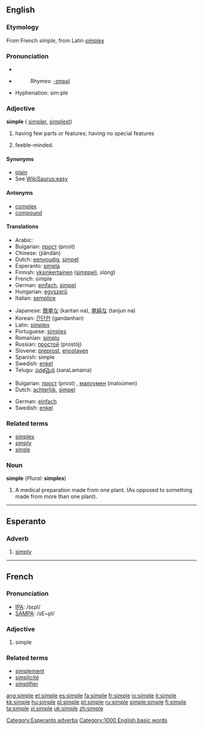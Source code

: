 ==English==

{{rank|smile|walk|places|709|simple|fresh|noble|appearance}}

===Etymology===
From French ''simple'', from Latin ''[[simplex]]''

===Pronunciation===
*{{IPA|/ˈsɪmpl/}}
*{{audio|en-us-simple.ogg|Audio (US)}}
*:Rhymes: [[Rhymes:English:-ɪmpəl|-ɪmpəl]]
*Hyphenation: sim·ple

===Adjective===
'''simple''' ({{compare}} [[simpler]], {{super}} [[simplest]])
#having few parts or features; having no special features
# {{colloquial}} feeble-minded.

====Synonyms====
*[[plain]]
*See [[WikiSaurus:easy]]

====Antonyms====
*[[complex]]
*[[compound]]

====Translations====
{{top|uncomplicated}}
*Arabic: {{ARchar|[[بسيط]]}} {{IPAchar|(basíeʈ)}}
*Bulgarian: [[прост]] (prost) {{m}}
*Chinese: {{zh-ts|簡單|简单}} (jiǎndān)
*Dutch: [[eenvoudig]], [[simpel]]
*Esperanto: [[simpla]]
*Finnish: [[yksinkertainen]] ([[simppeli]], ''slang'')
*French: simple
*German: [[einfach]], [[simpel]]
*Hungarian: [[egyszerű]]
*Italian: [[semplice]]
{{mid}}
*Japanese: [[簡単な]] (kantan na), [[単純な]] (tanjun na)
*Korean: [[간단한]] (gandanhan)
*Latin: [[simplex]]
*Portuguese: [[simples]]
*Romanian: [[simplu]]
*Russian: [[простой]] (prostój) {{m}}
*Slovene: [[preprost]], [[enostaven]]
*Spanish: simple
*Swedish: [[enkel]]
*Telugu: [[సరళమైన]] (saraLamaina)
{{bottom}}

{{top|simple-minded}}
*Bulgarian: [[прост]] (prost) {{m}}, [[малоумен]] (maloúmen) {{m}}
*Dutch: [[achterlijk]], [[simpel]]
{{mid}}
*German: [[einfach]]
*Swedish: [[enkel]]
{{bottom}}

===Related terms===
*[[simplex]]
*[[simply]]
*[[single]]

===Noun===
'''simple''' (''Plural:'' '''simples''')

#A medical preparation made from one plant. (As opposed to something made from more than one plant).


----

==Esperanto==
===Adverb===
{{eo-adv}}
# [[simply]]

[[Category:Esperanto adverbs]]

----

==French==

===Pronunciation===
*[[w:IPA|IPA]]: /s̃ɛpl/
*[[w:SAMPA|SAMPA]]: /sE~pl/

===Adjective===
{{fr-infl-adj|sm=simple|sf=simple|pm=simples|pf=simples|smp=s̃ɛpl|sfp=s̃ɛpl|pmp=s̃ɛpl|pfp=s̃ɛpl}}

# simple

===Related terms===
*[[simplement]]
*[[simplicité]]
*[[simplifier]]

[[Category:1000 English basic words]]

[[ang:simple]]
[[et:simple]]
[[es:simple]]
[[fa:simple]]
[[fr:simple]]
[[io:simple]]
[[it:simple]]
[[kk:simple]]
[[hu:simple]]
[[pl:simple]]
[[pt:simple]]
[[ru:simple]]
[[simple:simple]]
[[fi:simple]]
[[ta:simple]]
[[vi:simple]]
[[uk:simple]]
[[zh:simple]]